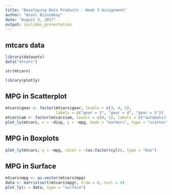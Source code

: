 ```yaml
---
title: "Developing Data Products - Week 3 Assignment"
author: "Assel Bissembay"
date: "August 3, 2017"
output: ioslides_presentation
---
```


## mtcars data
```r
library(datasets)
data("mtcars")
```

```r
str(mtcars)
```

```r
library(plotly)
```

## MPG in Scatterplot
```r
mtcars$gear <- factor(mtcars$gear, levels = c(3, 4, 5), 
                      labels = c("gear = 3", "gear = 4", "gear = 5"))
mtcars$am <- factor(mtcars$am, levels = c(0, 1), labels = c("automatic", "manual"))
plot_ly(mtcars, x = ~disp, y = ~mpg, mode = "markers", type = "scatter", color = ~as.factor(mtcars$gear), size = ~wt, split = ~as.factor(mtcars$am))
```

## MPG in Boxplots
```r
plot_ly(mtcars, y = ~mpg, color = ~(as.factor(cyl)), type = "box")
```

##  MPG in Surface
```r
mtcars$mpg <- as.vector(mtcars$mpg)
data <- matrix(sort(mtcars$mpg), nrow = 8, ncol = 4)
plot_ly(z = data, type = "surface")
```



